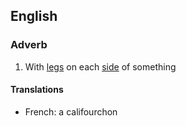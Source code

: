 ==English==
===Adverb===
# With [[leg]]s on each [[side]] of something

====Translations====
*French: a califourchon